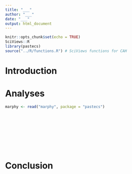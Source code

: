```yaml
---
title: "___"
author: "___"
date: "___"
output: html_document
---
```


<!--% Ce document doit être cohérent et lisible dans sa version compilée (html). Assurez vous qu'il est bien compilable sans erreurs à la fin (bouton Knit). -->

```r
knitr::opts_chunk$set(echo = TRUE)
SciViews::R
library(pastecs)
source("../R/functions.R") # SciViews functions for CAH
```

# Introduction

<!--% Proposez une courte introduction de 4-5 phrases sur le jeu de données marphy du package pastecs. Cette introduction doit permettre de comprendre le document sans avoir besoin de lire autre chose. -->

# Analyses

```r
marphy <- read("marphy", package = "pastecs")
```

<!--% Proposez un tableau et deux graphiques pour explorer ce jeu de données. Décrivez votre tableau et vos graphiques en maximum 3 phrases. -->

```r

```

```r

```

```r

```

<!--% Proposez entre 4 et 6 dendrogrammes. Jouez sur la standardisation des données, l'indice de dissimilarité, la méthode de lien et le niveau de coupure du dendrogramme. -->

<!--# Chaque stratégie employée pour réaliser vos dendrogrammes doit être explicitée. La description de votre dendrogramme doit permettre de comprendre les choix que vous avez faits. -->
<!--# Vos explications ne doivent pas dépasser 5-6 phrases. -->

```r

```

```r

```

```r

```

```r

```

```r

```

```r

```

# Conclusion

<!--% Terminez ce travail par une brève conclusion en répondant aux deux questions suivantes : (1) Quel est votre meilleur dendrogramme ? (2) Avez-vous pu retrouver les 6 zones indiquées dans la page d'aide ? -->
